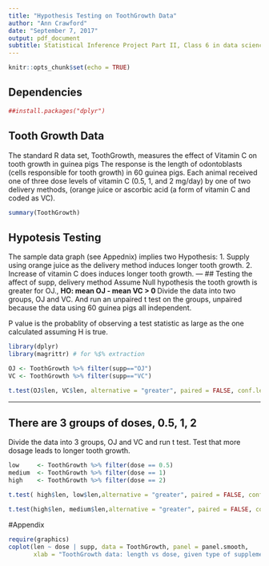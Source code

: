 ```yaml
---
title: "Hypothesis Testing on ToothGrowth Data"
author: "Ann Crawford"
date: "September 7, 2017"
output: pdf_document
subtitle: Statistical Inference Project Part II, Class 6 in data science series
---
```

```r
knitr::opts_chunk$set(echo = TRUE)
```
## Dependencies
```r
##install.packages("dplyr")
```
## Tooth Growth Data
The standard R data set, ToothGrowth,  measures the effect of Vitamin C on tooth growth in guinea pigs
The response is the length of odontoblasts (cells responsible for tooth growth) in 60 guinea pigs. Each animal received one 
of three dose levels of vitamin C (0.5, 1, and 2 mg/day) by one of two delivery 
methods, (orange juice or ascorbic acid (a form of vitamin C and coded as VC).

```r
summary(ToothGrowth)
```
## Hypotesis Testing
The sample data graph (see Appednix) implies two Hypothesis: 
1. Supply using orange juice as the delivery method induces longer tooth growth. 
2. Increase of vitamin C does induces longer tooth growth.
---
## Testing the affect of supp, delivery method
Assume Null hypothesis the tooth growth is greater for OJ., **HO: mean OJ -  mean VC  > 0 **
Divide the data into two groups, OJ and VC. And run an unpaired t test on the groups, unpaired because the data using 60 guinea pigs all independent. 

P value is the probablity of observing a test statistic as large as the one calculated assuming H is true.

```r
library(dplyr)
library(magrittr) # for %$% extraction

OJ <- ToothGrowth %>% filter(supp=="OJ")
VC <- ToothGrowth %>% filter(supp=="VC")

t.test(OJ$len, VC$len, alternative = "greater", paired = FALSE, conf.level = 0.95)
```
----
## There are 3 groups of doses, 0.5, 1, 2
  Divide the data into 3 groups, OJ and VC and run t test.
  Test that more dosage leads to longer tooth growth.
  
```r

low     <- ToothGrowth %>% filter(dose == 0.5)
medium  <- ToothGrowth %>% filter(dose == 1)
high    <- ToothGrowth %>% filter(dose == 2)

t.test( high$len, low$len,alternative = "greater", paired = FALSE, conf.level = 0.95)

t.test(high$len, medium$len,alternative = "greater", paired = FALSE, conf.level = 0.95)$conf.int
```
#Appendix

```r
require(graphics)
coplot(len ~ dose | supp, data = ToothGrowth, panel = panel.smooth,
       xlab = "ToothGrowth data: length vs dose, given type of supplement")
```
